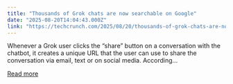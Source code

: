 ```yaml
---
title: "Thousands of Grok chats are now searchable on Google"
date: "2025-08-20T14:04:43.000Z"
link: "https://techcrunch.com/2025/08/20/thousands-of-grok-chats-are-now-searchable-on-google/"
---
```


Whenever a Grok user clicks the “share” button on a conversation with the chatbot, it creates a unique URL that the user can use to share the conversation via email, text or on social media. According...

[Read more](https://techcrunch.com/2025/08/20/thousands-of-grok-chats-are-now-searchable-on-google/)
